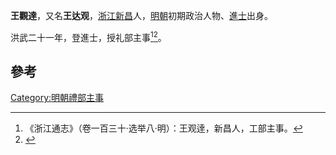 '''王觀達'''，又名'''王达观'''，[[浙江|浙江]][[新昌|新昌]]人，[[明朝|明朝]]初期政治人物、[[進士|進士]]出身。

洪武二十一年，登進士，授礼部主事<ref>《浙江通志》（卷一百三十·选举八·明）：王观逹，新昌人，工部主事。</ref><ref>{{cite news|title=《绍兴市志 卷44 第二章  历代进士名录》|url=http://www.sxlib.com:8080/web/gycslou/sxsz/44z2.htm|accessdate=2013-07-25|newspaper=绍兴图书馆|deadurl=yes|archiveurl=https://archive.is/20120914053252/http://www.sxlib.com:8080/web/gycslou/sxsz/44z2.htm|archivedate=2012-09-14}}</ref>。

==參考==
{{reflist}}
{{明朝人物小作品}}
{{洪武二十一年戊辰科殿試金榜}}

[[Category:明朝禮部主事|Category:明朝禮部主事]]